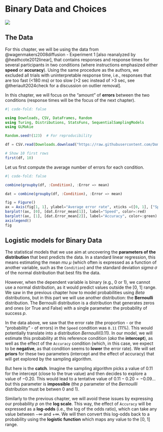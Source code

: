 # Binary Data and Choices

![](https://img.shields.io/badge/status-good_for_contributing-blue)

## The Data

For this chapter, we will be using the data from @wagenmakers2008diffusion - Experiment 1 [also reanalyzed by @heathcote2012linear], that contains responses and response times for several participants in two conditions (where instructions emphasized either **speed** or **accuracy**).
Using the same procedure as the authors, we excluded all trials with uninterpretable response time, i.e., responses that are too fast (<180 ms) or too slow [>2 sec instead of >3 sec, see @theriault2024check for a discussion on outlier removal].

In this chapter, we will focus on the "amount" of **errors** between the two conditions (response times will be the focus of the next chapter).


```julia
#| code-fold: false

using Downloads, CSV, DataFrames, Random
using Turing, Distributions, StatsFuns, SequentialSamplingModels
using GLMakie

Random.seed!(123)  # For reproducibility

df = CSV.read(Downloads.download("https://raw.githubusercontent.com/DominiqueMakowski/CognitiveModels/main/data/wagenmakers2008.csv"), DataFrame)

# Show 10 first rows
first(df, 10)
```

Let us first compute the average number of errors for each condition.

```julia
#| code-fold: false

combine(groupby(df, :Condition), :Error => mean)
```

```julia
dat = combine(groupby(df, :Condition), :Error => mean)

fig = Figure()
ax = Axis(fig[1, 1], ylabel="Average error rate", xticks =([0, 1], ["Speed", "Accuracy"]))
barplot!(ax, [0], [dat.Error_mean[1]], label="Speed", color=:red)
barplot!(ax, [1], [dat.Error_mean[2]], label="Accuracy", color=:green)
axislegend()
fig
```


## Logistic models for Binary Data

The statistical models that we use aim at uncovering the **parameters of the distribution** that best predicts the data.
In a standard linear regression, this means estimating the mean *mu* $\mu$ (which often is expressed as a function of another variable, such as the `Condition`) and the standard deviation *sigma* $\sigma$ of the normal distribution that best fits the data.

However, when the dependent variable is binary (e.g., 0 or 1), we cannot use a normal distribution, as it would predict values outside the [0, 1] range.
We saw in the previous chapter how to model probabilities using $Beta$ distributions, but in this part we will use another distribution: the **Bernoulli** distribution.
The Bernoulli distribution is a distribution that generates zeros and ones (or True and False) with a single parameter: the probability of success *p*.

In the data above, we saw that the error rate (the proportion - or the "probability" - of errors) in the `Speed` condition was `0.11` (11%).
This would potentially translate into a distribution $Bernoulli(0.11)$.
In our model, we will estimate this probability at this reference condition (*aka* the **intercept**), as well as the effect of the `Accuracy` condition (which, in this case, we expect to be **negative**, as that condition seems to **lower** the error rate).
We will set **priors** for these two parameters (intercept and the effect of accuracy) that will get explored by the sampling algorithm.

But here is the **catch**.
Imagine the sampling algorithm picks a value of $0.11$ for the intercept (close to the true value) and then decides to explore a value of $-0.20$.
This would lead to a tentative value of $0.11 - 0.20 = -0.09$... but this parameter is **impossible** (the *p* parameter of the $Bernouilli$ distribution must be betwen 0 and 1).

Similarly to the previous chapter, we will avoid these issues by expressing our probability *p* on the **log scale**. 
This way, the effect of `Accuracy` will be expressed as a **log-odds** (i.e., the log of the odds ratio), which can take any value between $-\infty$ and $+\infty$.
We will then convert this log-odds back to a probability using the **logistic function** which maps any value to the [0, 1] range.


<!-- Use BernoulliLogit -->














<!-- CHOCO -->

<!-- 
## Real Data Example

### Data Preprocessing 


```@example choco2
using DataFrames, CSV, Downloads
using Random
using Turing
using CairoMakie
using StatsFuns: logistic
using SubjectiveScalesModels
```

```@example choco2
Random.seed!(123)

df = CSV.read(Downloads.download("https://raw.githubusercontent.com/RealityBending/FakeFace/main/data/data.csv"), DataFrame)
df = df[:, [:Participant, :Stimulus, :Real, :Attractive]]

hist(df.Real, bins=30,  normalization=:pdf, color=:darkred)
```

Many zeros and ones, which will create problems with the simple Choco model.

```@example choco2
df = df[(df.Real .> 0.001) .& (df.Real .< 0.999), :];
```

In order to decrease the duration of the sampling (for demonstration), we will also keep only the first 1000 rows.

```@example choco2
df = df[1:1000, :]

hist(df.Real, bins=30,  normalization=:pdf, color=:crimson)
```

### Basic Model 

Fit model:

```@example choco2
@model function model_choco(y)
    p1 ~ Normal(0, 2)
    μ0 ~ Normal(0, 1)
    μ1 ~ Normal(0, 1)
    ϕ0 ~ Normal(0, 1)
    ϕ1 ~ Normal(0, 1)

    for i in 1:length(y)
        y[i] ~ Choco(logistic(p1), logistic(μ0), exp(ϕ0), logistic(μ1), exp(ϕ1))
    end
end

fit = model_choco(y)
posteriors = sample(fit, NUTS(), 500)

# 95% CI
hpd(posteriors)
```

### Effect of Attractiveness


```@example choco2
@model function model_choco2(Real, Attractive)
    # Priors at intercept
    p0_intercept ~ Normal(0, 2)
    μ0_intercept ~ Normal(0, 1)
    μ1_intercept ~ Normal(0, 1)
    ϕ0_intercept ~ Normal(0, 1)
    ϕ1_intercept ~ Normal(0, 1)

    # Priors over attractiveness effect
    p0_attractiveness ~ Normal(0, 0.5)
    μ0_attractiveness ~ Normal(0, 0.5)
    μ1_attractiveness ~ Normal(0, 0.5)
    ϕ0_attractiveness ~ Normal(0, 0.1)
    ϕ1_attractiveness ~ Normal(0, 0.1)

    # Inference
    for i in 1:length(Real)
        p0 = logistic(p0_intercept + p0_attractiveness * Attractive[i])
        μ0 = logistic(μ0_intercept + μ0_attractiveness * Attractive[i])
        μ1 = logistic(μ1_intercept + μ1_attractiveness * Attractive[i])
        ϕ0 = exp(ϕ0_intercept + ϕ0_attractiveness * Attractive[i])
        ϕ1 = exp(ϕ1_intercept + ϕ1_attractiveness * Attractive[i])
        
        Real[i] ~ Choco(p0, μ0, ϕ0, μ1, ϕ1)
    end
end

fit = model_choco2(df.Real, df.Attractive)
posteriors = sample(fit, NUTS(), 500)

# 95% CI
hpd(posteriors)
```

```@example choco2
pred = predict(model_choco2(
    [(missing) for _ in 1:1000],
    repeat([0, 1]; inner=500)
), posteriors)
pred = Array(pred)

fig = hist(df.Real, normalization=:pdf, color=:grey, bins=50)
for i in 1:length(posteriors)
    density!(pred[i, 1:500], color=(:black, 0), strokecolor=(:brown, 0.1), strokewidth=3, boundary=(0, 1))
    density!(pred[i, 501:1000], color=(:black, 0), strokecolor=(:blue, 0.1), strokewidth=3, boundary=(0, 1))
end
fig
```
 -->
